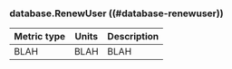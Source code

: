 ### database.RenewUser ((#database-renewuser))

Metric type | Units | Description
----------- | ----- | -----------
BLAH     | BLAH    | BLAH